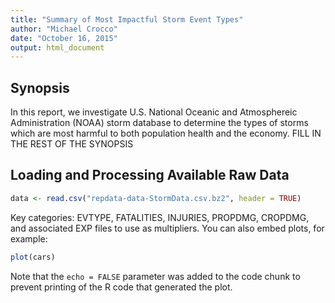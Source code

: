 ```yaml
---
title: "Summary of Most Impactful Storm Event Types"
author: "Michael Crocco"
date: "October 16, 2015"
output: html_document
---
```

## Synopsis  
In this report, we investigate U.S. National Oceanic and Atmosphereic Administration (NOAA) storm database to determine the types of storms which are most harmful to both population health and the economy.  FILL IN THE REST OF THE SYNOPSIS

## Loading and Processing Available Raw Data


```r
data <- read.csv("repdata-data-StormData.csv.bz2", header = TRUE)
```
Key categories: EVTYPE, FATALITIES, INJURIES, PROPDMG, CROPDMG, and associated EXP files to use as multipliers.
You can also embed plots, for example:

```r
plot(cars)
```

Note that the `echo = FALSE` parameter was added to the code chunk to prevent printing of the R code that generated the plot.
